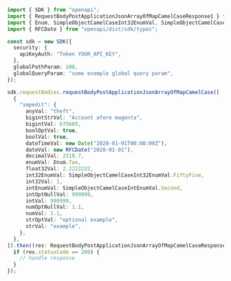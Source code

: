 ```typescript showLineNumbers copy filename="Request Body Post Application Json Array Of Map Camel Case usage example"
import { SDK } from "openapi";
import { RequestBodyPostApplicationJsonArrayOfMapCamelCaseResponse1 } from "openapi/dist/sdk/models/operations";
import { Enum, SimpleObjectCamelCaseInt32EnumVal, SimpleObjectCamelCaseIntEnumVal } from "openapi/dist/sdk/models/shared";
import { RFCDate } from "openapi/dist/sdk/types";

const sdk = new SDK({
  security: {
    apiKeyAuth: "Token YOUR_API_KEY",
  },
  globalPathParam: 100,
  globalQueryParam: "some example global query param",
});

sdk.requestBodies.requestBodyPostApplicationJsonArrayOfMapCamelCase([
  {
    "impedit": {
      anyVal: "theft",
      bigintStrVal: "Account afore magenta",
      bigintVal: 675689,
      boolOptVal: true,
      boolVal: true,
      dateTimeVal: new Date("2020-01-01T00:00:00Z"),
      dateVal: new RFCDate("2020-01-01"),
      decimalVal: 2310.7,
      enumVal: Enum.Two,
      float32Val: 2.2222222,
      int32EnumVal: SimpleObjectCamelCaseInt32EnumVal.FiftyFive,
      int32Val: 1,
      intEnumVal: SimpleObjectCamelCaseIntEnumVal.Second,
      intOptNullVal: 999999,
      intVal: 999999,
      numOptNullVal: 1.1,
      numVal: 1.1,
      strOptVal: "optional example",
      strVal: "example",
    },
  },
]).then((res: RequestBodyPostApplicationJsonArrayOfMapCamelCaseResponse1) => {
  if (res.statusCode == 200) {
    // handle response
  }
});
```
